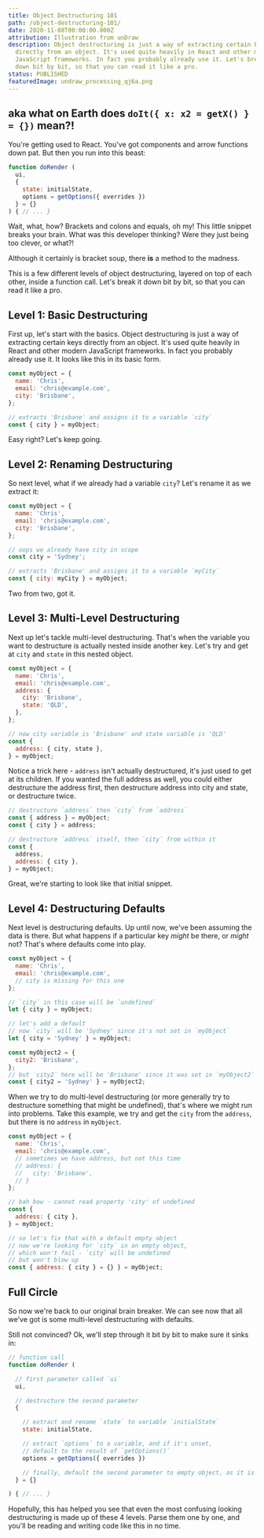 ```yaml
---
title: Object Destructuring 101
path: /object-destructuring-101/
date: 2020-11-08T00:00:00.000Z
attribution: Illustration from unDraw
description: Object destructuring is just a way of extracting certain keys
  directly from an object. It's used quite heavily in React and other modern
  JavaScript frameworks. In fact you probably already use it. Let's break it
  down bit by bit, so that you can read it like a pro.
status: PUBLISHED
featuredImage: undraw_processing_qj6a.png
---
```


## aka what on Earth does `doIt({ x: x2 = getX() } = {})` mean?!

You're getting used to React. You've got components and arrow functions down pat. But then you run into this beast:

```js
function doRender (
  ui,
  {
    state: initialState,
    options = getOptions({ overrides })
  } = {}
) { // ... }
```

Wait, what, how? Brackets and colons and equals, oh my! This little snippet breaks your brain. What was this developer thinking? Were they just being too clever, or what?!

Although it certainly is bracket soup, there **is** a method to the madness.

This is a few different levels of object destructuring, layered on top of each other, inside a function call. Let's break it down bit by bit, so that you can read it like a pro.

## Level 1: Basic Destructuring

First up, let's start with the basics. Object destructuring is just a way of extracting certain keys directly from an object. It's used quite heavily in React and other modern JavaScript frameworks. In fact you probably already use it. It looks like this in its basic form.

```js
const myObject = {
  name: 'Chris',
  email: 'chris@example.com',
  city: 'Brisbane',
};

// extracts 'Brisbane' and assigns it to a variable `city`
const { city } = myObject;
```

Easy right? Let's keep going.

## Level 2: Renaming Destructuring

So next level, what if we already had a variable `city`? Let's rename it as we extract it:

```js
const myObject = {
  name: 'Chris',
  email: 'chris@example.com',
  city: 'Brisbane',
};

// oops we already have city in scope
const city = 'Sydney';

// extracts 'Brisbane' and assigns it to a variable `myCity`
const { city: myCity } = myObject;
```

Two from two, got it.

## Level 3: Multi-Level Destructuring

Next up let's tackle multi-level destructuring. That's when the variable you want to destructure is actually nested inside another key. Let's try and get at `city` and `state` in this nested object.

```js
const myObject = {
  name: 'Chris',
  email: 'chris@example.com',
  address: {
    city: 'Brisbane',
    state: 'QLD',
  },
};

// now city variable is 'Brisbane' and state variable is 'QLD'
const {
  address: { city, state },
} = myObject;
```

Notice a trick here - `address` isn't actually destructured, it's just used to get at its children. If you wanted the full address as well, you could either destructure the address first, then destructure address into city and state, or destructure twice.

```js
// destructure `address` then `city` from `address`
const { address } = myObject;
const { city } = address;

// destructure `address` itself, then `city` from within it
const {
  address,
  address: { city },
} = myObject;
```

Great, we're starting to look like that initial snippet.

## Level 4: Destructuring Defaults

Next level is destructuring defaults. Up until now, we've been assuming the data is there. But what happens if a particular key _might_ be there, or _might_ not? That's where defaults come into play.

```js
const myObject = {
  name: 'Chris',
  email: 'chris@example.com',
  // city is missing for this one
};

// `city` in this case will be `undefined`
let { city } = myObject;

// let's add a default
// now `city` will be 'Sydney' since it's not set in `myObject`
let { city = 'Sydney' } = myObject;

const myObject2 = {
  city2: 'Brisbane',
};
// but `city2` here will be 'Brisbane' since it was set in `myObject2`
const { city2 = 'Sydney' } = myObject2;
```

When we try to do multi-level destructuring (or more generally try to destructure something that might be undefined), that's where we might run into problems. Take this example, we try and get the `city` from the `address`, but there is no `address` in `myObject`.

```js
const myObject = {
  name: 'Chris',
  email: 'chris@example.com',
  // sometimes we have address, but not this time
  // address: {
  //   city: 'Brisbane',
  // }
};

// bah bow - cannot read property 'city' of undefined
const {
  address: { city },
} = myObject;

// so let's fix that with a default empty object
// now we're looking for `city` in an empty object,
// which won't fail - `city` will be undefined
// but won't blow up
const { address: { city } = {} } = myObject;
```

## Full Circle

So now we're back to our original brain breaker. We can see now that all we've got is some multi-level destructuring with defaults.

Still not convinced? Ok, we'll step through it bit by bit to make sure it sinks in:

```js
// function call
function doRender (

  // first parameter called `ui`
  ui,

  // destructure the second parameter
  {

    // extract and rename `state` to variable `initialState`
    state: initialState,

    // extract `options` to a variable, and if it's unset,
    // default to the result of `getOptions()`
    options = getOptions({ overrides })

    // finally, default the second parameter to empty object, as it is optional
  } = {}

) { // ... }
```

Hopefully, this has helped you see that even the most confusing looking destructuring is made up of these 4 levels. Parse them one by one, and you'll be reading and writing code like this in no time.

